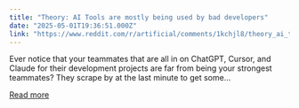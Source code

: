 ```yaml
---
title: "Theory: AI Tools are mostly being used by bad developers"
date: "2025-05-01T19:36:51.000Z"
link: "https://www.reddit.com/r/artificial/comments/1kchjl8/theory_ai_tools_are_mostly_being_used_by_bad/"
---
```


Ever notice that your teammates that are all in on ChatGPT, Cursor, and Claude for their development projects are far from being your strongest teammates? They scrape by at the last minute to get some...

[Read more](https://www.reddit.com/r/artificial/comments/1kchjl8/theory_ai_tools_are_mostly_being_used_by_bad/)
